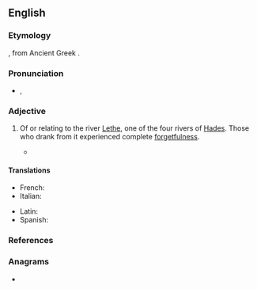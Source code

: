 {{also|lethean}}
==English==
{{was wotd|2012|January|16}}
{{wikipedia|Lethe|river Lethe}}

===Etymology===
{{der|en|la|Lēthē}}, from Ancient Greek {{m|grc|Λήθη|}}.

===Pronunciation===
* {{IPA|/liːˈθi.ən/|lang=en}}, {{IPA|/ˈliθi.ən/|lang=en}}
{{rfap|lang=en}}

===Adjective===
{{head|en|adjective}}

# {{lb|en|chiefly|poetic|[[w:Greek mythology|Greek mythology]]}} Of or relating to the river [[Lethe]], one of the four rivers of [[Hades]]. Those who drank from it experienced complete [[forgetfulness]].
#* {{quote-book|lang=en|author=Milton|passage=They ferry over this '''Lethean''' sound.|title=Paradise Lost|year=1667}}

====Translations====
{{trans-top|of or relating to river Lethe}}
* French: {{t+|fr|léthéen}}
* Italian: {{t|it|leteo}}
{{trans-mid}}
* Latin: {{t|la|Lethaeus}}
* Spanish: {{t+|es|leteo}}
{{trans-bottom}}

===References===
{{R:MWO|accessdate=11 July 2017}}

===Anagrams===
* {{anagrams|en|a=aeehlnt|entheal|leaneth}}
